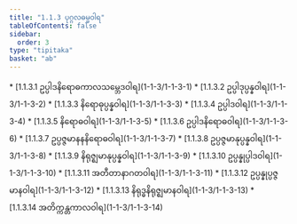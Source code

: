 ```yaml
---
title: "1.1.3 ပုဂ္ဂလဓမ္မဝါရ"
tableOfContents: false
sidebar:
  order: 3
type: "tipitaka"
basket: "ab"
---
```



<DynamicBreadcrumb />



<TableOfContents>
* [1.1.3.1 ဥပ္ပါဒနိရောဓကာလသမ္ဘေဒဝါရ](1-1-3/1-1-3-1)
* [1.1.3.2 ဥပ္ပါဒုပ္ပန္နဝါရ](1-1-3/1-1-3-2)
* [1.1.3.3 နိရောဓုပ္ပန္နဝါရ](1-1-3/1-1-3-3)
* [1.1.3.4 ဥပ္ပါဒဝါရ](1-1-3/1-1-3-4)
* [1.1.3.5 နိရောဓဝါရ](1-1-3/1-1-3-5)
* [1.1.3.6 ဥပ္ပါဒနိရောဓဝါရ](1-1-3/1-1-3-6)
* [1.1.3.7 ဥပ္ပဇ္ဇမာနနနိရောဓဝါရ](1-1-3/1-1-3-7)
* [1.1.3.8 ဥပ္ပဇ္ဇမာနုပ္ပန္နဝါရ](1-1-3/1-1-3-8)
* [1.1.3.9 နိရုဇ္ဈမာနုပ္ပန္နဝါရ](1-1-3/1-1-3-9)
* [1.1.3.10 ဥပ္ပန္နုပ္ပါဒဝါရ](1-1-3/1-1-3-10)
* [1.1.3.11 အတီတာနာဂတဝါရ](1-1-3/1-1-3-11)
* [1.1.3.12 ဥပ္ပန္နုပ္ပဇ္ဇမာနဝါရ](1-1-3/1-1-3-12)
* [1.1.3.13 နိရုဒ္ဓနိရုဇ္ဈမာနဝါရ](1-1-3/1-1-3-13)
* [1.1.3.14 အတိက္ကန္တကာလဝါရ](1-1-3/1-1-3-14)
</TableOfContents>